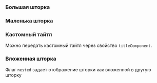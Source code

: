 

### Большая шторка

<Example
    component={Big}
    source={bigDrawerSource}
/>

### Маленька шторка

<Example
    component={Small}
    source={smallDrawerSource}
/>


### Кастомный тайтл

Можно передать кастомный тайтл через свойство `titleComponent`.

<Example
    component={CustomTitle}
    source={customTitleSource}
/>

### Вложенная шторка

Флаг `nested` задает отображение шторки как вложенной в другую шторку

<Example
    component={Nested}
    source={nestedSource}
/>
